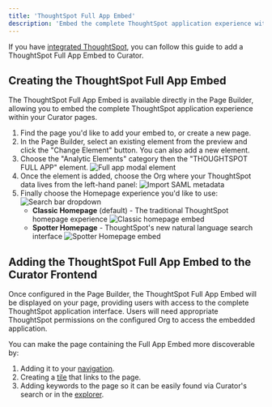 ```yaml
---
title: 'ThoughtSpot Full App Embed'
description: 'Embed the complete ThoughtSpot application experience within Curator using the Page Builder.'
---
```



If you have [integrated ThoughtSpot](/creating_integrations/thoughtspot_connection/integrating_thoughtspot_with_curator),
you can follow this guide to add a ThoughtSpot Full App Embed to Curator.

## Creating the ThoughtSpot Full App Embed

The ThoughtSpot Full App Embed is available directly in the Page Builder, allowing you to embed the complete
 ThoughtSpot application experience within your Curator pages.

1. <BackendNavPath
    levelOne="Content"
    levelTwo="Pages"
    /> Find the page you'd like to add your embed to, or create a new page.
2. In the Page Builder, select an existing element from the preview and click the "Change Element" button. You can also
 add a new element.
3. Choose the "Analytic Elements" category then the "THOUGHTSPOT FULL APP" element.
![Full app modal element](/assets/images/thoughtspot/full_app_embed_pb.png)
4. Once the element is added, choose the Org where your ThoughtSpot data lives from the left-hand panel:
![Import SAML metadata](/assets/images/thoughtspot/full_app_embed_page_builder_org_dropdown.png)
5. Finally choose the Homepage experience you'd like to use:
    ![Search bar dropdown](/assets/images/thoughtspot/full_app_embed_page_builder_search_bar_dropdown.png)
    - **Classic Homepage** (default) - The traditional ThoughtSpot homepage experience
        ![Classic homepage embed](/assets/images/thoughtspot/full_app_embed_classic.png)
    - **Spotter Homepage** - ThoughtSpot's new natural language search interface
        ![Spotter Homepage embed](/assets/images/thoughtspot/full_app_embed_spotter.png)

## Adding the ThoughtSpot Full App Embed to the Curator Frontend

Once configured in the Page Builder, the ThoughtSpot Full App Embed will be displayed on your page, providing users
 with access to the complete ThoughtSpot application interface. Users will need appropriate ThoughtSpot permissions
  on the configured Org to access the embedded application.

You can make the page containing the Full App Embed more discoverable by:

1. Adding it to your [navigation](/site_content_design/menus/managing_menus).
2. Creating a [tile](/site_content_design/pages/tiles) that links to the page.
3. Adding keywords to the page so it can be easily found via Curator's search or in the [explorer](/site_content_design/pages/explorer).
